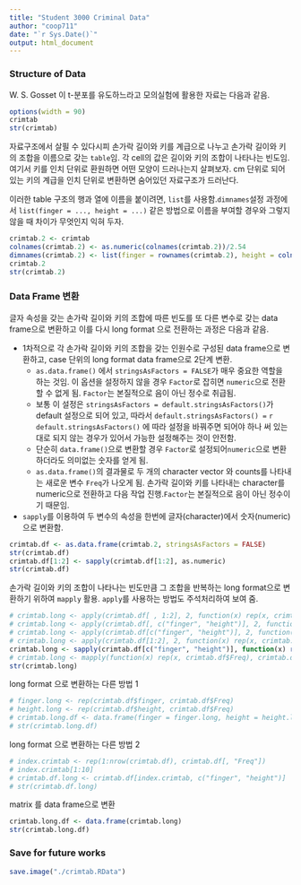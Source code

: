 ```yaml
---
title: "Student 3000 Criminal Data"
author: "coop711"
date: "`r Sys.Date()`"
output: html_document
---
```


### Structure of Data

W. S. Gosset 이 t-분포를 유도하느라고 모의실험에 활용한 자료는 다음과 같음.

```r
options(width = 90)
crimtab
str(crimtab)
```

자료구조에서 살필 수 있다시피 손가락 길이와 키를 계급으로 나누고 손가락 길이와 키의 조합을 이름으로 갖는 `table`임. 각 cell의 값은 길이와 키의 조합이 나타나는 빈도임. 여기서 키를 인치 단위로 환원하면 어떤 모양이 드러나는지 살펴보자. 
cm 단위로 되어 있는 키의 계급을 인치 단위로 변환하면 숨어있던 자료구조가 드러난다.

이러한 table 구조의 행과 열에 이름을 붙이려면, `list`를 사용함.`dimnames`설정 과정에서 `list(finger = ..., height = ...)` 같은 방법으로 이름을 부여할 경우와 그렇지 않을 때 차이가 무엇인지 익혀 두자.

```r
crimtab.2 <- crimtab
colnames(crimtab.2) <- as.numeric(colnames(crimtab.2))/2.54
dimnames(crimtab.2) <- list(finger = rownames(crimtab.2), height = colnames(crimtab.2))
crimtab.2
str(crimtab.2)
```

### Data Frame 변환

글자 속성을 갖는 손가락 길이와 키의 조합에 따른 빈도를 또 다른 변수로 갖는 data frame으로 변환하고 이를 다시 long format 으로 전환하는 과정은 다음과 같음.

* 1차적으로 각 손가락 길이와 키의 조합을 갖는 인원수로 구성된 data frame으로 변환하고, case 단위의 long format data frame으로 2단계 변환. 
    + `as.data.frame()` 에서 `stringsAsFactors = FALSE`가 매우 중요한 역할을 하는 것임. 이 옵션을 설정하지 않을 경우 `Factor`로 잡히면 `numeric`으로 전환할 수 없게 됨. `Factor`는 본질적으로 음이 아닌 정수로 취급됨.
    + 보통 이 설정은 `stringsAsFactors = default.stringsAsFactors()`가 default 설정으로 되어 있고, 따라서 `default.stringsAsFactors() = ` `r default.stringsAsFactors()` 에 따라 설정을 바꿔주면 되어야 하나 써 있는 대로 되지 않는 경우가 있어서 가능한 설정해주는 것이 안전함.
    + 단순히 `data.frame()`으로 변환할 경우 `Factor`로 설정되어`numeric`으로 변환하더라도 의미없는 숫자를 얻게 됨. 
    + `as.data.frame()`의 결과물로 두 개의 character vector 와 counts를 나타내는 새로운 변수 `Freq`가 나오게 됨. 손가락 길이와 키를 나타내는 character를 numeric으로 전환하고 다음 작업 진행.`Factor`는 본질적으로 음이 아닌 정수이기 때문임.

* `sapply`를 이용하여 두 변수의 속성을 한번에 글자(character)에서 숫자(numeric)으로 변환함.

```r
crimtab.df <- as.data.frame(crimtab.2, stringsAsFactors = FALSE)
str(crimtab.df)
crimtab.df[1:2] <- sapply(crimtab.df[1:2], as.numeric)
str(crimtab.df)
```

손가락 길이와 키의 조합이 나타나는 빈도만큼 그 조합을 반복하는 long format으로 변환하기 위하여 `mapply` 활용. `apply`를 사용하는 방법도 주석처리하여 보여 줌.

```r
# crimtab.long <- apply(crimtab.df[ , 1:2], 2, function(x) rep(x, crimtab.df[ , 3]))
# crimtab.long <- apply(crimtab.df[, c("finger", "height")], 2, function(x) rep(x, crimtab.df[ , "Freq"]))
# crimtab.long <- apply(crimtab.df[c("finger", "height")], 2, function(x) rep(x, crimtab.df[ , "Freq"]))
# crimtab.long <- apply(crimtab.df[1:2], 2, function(x) rep(x, crimtab.df[ , "Freq"]))
crimtab.long <- sapply(crimtab.df[c("finger", "height")], function(x) rep(x, crimtab.df$Freq))
# crimtab.long <- mapply(function(x) rep(x, crimtab.df$Freq), crimtab.df[c("finger", "height")])
str(crimtab.long)
```

long format 으로 변환하는 다른 방법 1

```r
# finger.long <- rep(crimtab.df$finger, crimtab.df$Freq)
# height.long <- rep(crimtab.df$height, crimtab.df$Freq)
# crimtab.long.df <- data.frame(finger = finger.long, height = height.long)
# str(crimtab.long.df)
```
long format 으로 변환하는 다른 방법 2

```r
# index.crimtab <- rep(1:nrow(crimtab.df), crimtab.df[, "Freq"])
# index.crimtab[1:10]
# crimtab.df.long <- crimtab.df[index.crimtab, c("finger", "height")]
# str(crimtab.df.long)
```
matrix 를 data frame으로 변환

```r
crimtab.long.df <- data.frame(crimtab.long)
str(crimtab.long.df)
```

### Save for future works

```r
save.image("./crimtab.RData")
```